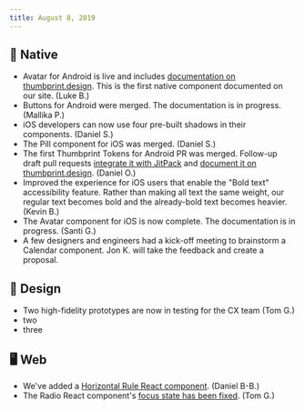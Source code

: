 ```yaml
---
title: August 8, 2019
---
```


## 📱 Native

-   Avatar for Android is live and includes [documentation on thumbprint.design](https://thumbprint.design/components/avatar/android/). This is the first native component documented on our site. (Luke B.)
-   Buttons for Android were merged. The documentation is in progress. (Mallika P.)
-   iOS developers can now use four pre-built shadows in their components. (Daniel S.)
-   The Pill component for iOS was merged. (Daniel S.)
-   The first Thumbprint Tokens for Android PR was merged. Follow-up draft pull requests [integrate it with JitPack](https://github.com/thumbtack/thumbprint/pull/408) and [document it on thumbprint.design](https://github.com/thumbtack/thumbprint/pull/409). (Daniel O.)
-   Improved the experience for iOS users that enable the "Bold text" accessibility feature. Rather than making all text the same weight, our regular text becomes bold and the already-bold text becomes heavier. (Kevin B.)
-   The Avatar component for iOS is now complete. The documentation is in progress. (Santi G.)
-   A few designers and engineers had a kick-off meeting to brainstorm a Calendar component. Jon K. will take the feedback and create a proposal.

## 🍭 Design

-   Two high-fidelity prototypes are now in testing for the CX team (Tom G.)
-   two
-   three

## 🖥 Web

-   We've added a [Horizontal Rule React component](https://thumbprint.design/components/horizontal-rule/react/). (Daniel B-B.)
-   The Radio React component's [focus state has been fixed](https://github.com/thumbtack/thumbprint/pull/411). (Tom G.)
